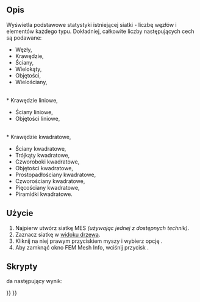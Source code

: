 <languages/>

{{Docnav
|[[FEM_MeshClear/pl|Wyczyść siatkę MES]]
|[[FEM_Preferences/pl|Preferencje]]
|[[FEM_Workbench/pl|środowisko pracy MES]]
|IconL=FEM_MeshClear.svg
|IconR=
|IconC=Workbench_FEM.svg
}}

{{GuiCommand/pl
|Name=FEM MeshDisplayInfo
|Name=MES: Wyświetl informacje o siatce MES
|MenuLocation=Menu podręczne na obiekcie siatki → Wyświetl informacje o siatce
|Workbenches=[[FEM_Workbench/pl|MES]]
|SeeAlso=[[FEM_tutorial/pl|Poradnik MES]]
}}

<span id="Description"></span>
==Opis==

Wyświetla podstawowe statystyki istniejącej siatki - liczbę węzłów i elementów każdego typu. Dokładniej, całkowite liczby następujących cech są podawane:
* Węzły,
* Krawędzie,
* Ściany,
* Wielokąty,
* Objętości,
* Wielościany,
<br>
* Krawędzie liniowe,
* Ściany liniowe,
* Objętości liniowe,
<br>
* Krawędzie kwadratowe,
* Ściany kwadratowe,
* Trójkąty kwadratowe,
* Czworoboki kwadratowe,
* Objętości kwadratowe,
* Prostopadłościany kwadratowe,
* Czworościany kwadratowe,
* Pięcościany kwadratowe,
* Piramidki kwadratowe.

<span id="Usage"></span>
==Użycie==

# Najpierw utwórz siatkę MES ''(używając jednej z dostępnych technik)''.
# Zaznacz siatkę w [[Tree_view/pl|widoku drzewa]].
# Kliknij na niej prawym przyciskiem myszy i wybierz opcję {{Button|[[Image:FEM MeshDisplayInfo.svg|16px]] [[FEM_MeshDisplayInfo/pl|Wyświetl informacje o siatce]]}}.
# Aby zamknąć okno FEM Mesh Info, wciśnij przycisk {{Button|OK}}.

<span id="Scripting"></span>
==Skrypty==

{{code|code=
# setup some model with a fem mesh to print information from
from femexamples.ccx_cantilever_faceload import setup
setup()
# print the fem mesh information
print(App.ActiveDocument.Mesh.FemMesh)
}}

da następujący wynikː

{{code|code=
>>> print(App.ActiveDocument.Mesh.FemMesh)
========================== Dump contents of mesh ==========================


1) Total number of nodes:      	228
2) Total number of edges:      	0
3) Total number of faces:      	0
4) Total number of polygons:   	0
5) Total number of volumes:    	79
6) Total number of polyhedrons:	0

7) Total number of linear edges:	0
8) Total number of linear faces:	0
9) Total number of linear volumes:	0

10) Total number of quadratic edges:	0
11) Total number of quadratic faces:	0
12) Total number of quadratic volumes:	79
12.1) Number of quadratic hexahedrons: 	0
12.2) Number of quadratic tetrahedrons:	79
12.3) Number of quadratic prisms:      	0
12.4) Number of quadratic pyramids:    	0

===========================================================================
}}


{{Docnav
|[[FEM_MeshClear/pl|Wyczyść siatkę MES]]
|[[FEM_Preferences/pl|Preferencje]]
|[[FEM_Workbench/pl|środowisko pracy MES]]
|IconL=FEM_MeshClear.svg
|IconR=
|IconC=Workbench_FEM.svg
}}

{{FEM Tools navi{{#translation:}}}}
{{Userdocnavi{{#translation:}}}}